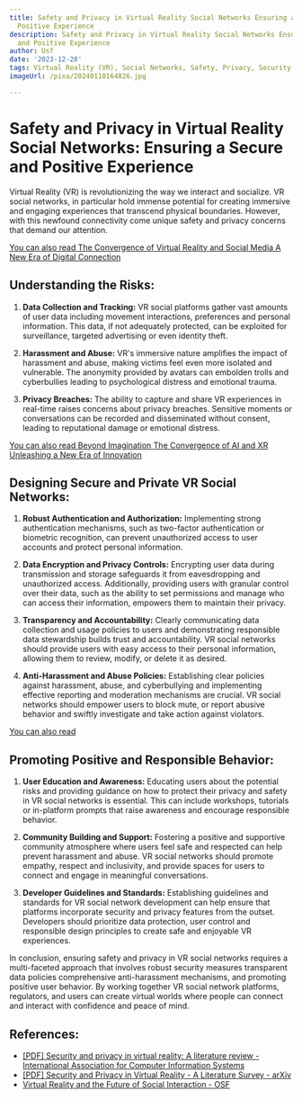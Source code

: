 ```yaml
---
title: Safety and Privacy in Virtual Reality Social Networks Ensuring a Secure and
  Positive Experience
description: Safety and Privacy in Virtual Reality Social Networks Ensuring a Secure
  and Positive Experience
author: Usf
date: '2023-12-28'
tags: Virtual Reality (VR), Social Networks, Safety, Privacy, Security, Positive Experience
imageUrl: /pixa/20240118164826.jpg

---
```

# Safety and Privacy in Virtual Reality Social Networks: Ensuring a Secure and Positive Experience

Virtual Reality (VR) is revolutionizing the way  we interact and  socialize. VR social networks, in particular hold immense  potential for creating  immersive and engaging experiences  that transcend physical boundaries. However, with this newfound connectivity come unique safety  and privacy concerns that demand our attention.

[You can also read The Convergence of  Virtual Reality and Social Media A New Era  of Digital Connection](The%20Convergence%20of%20Virtual%20Reality%20and%20Social%20Media%20A%20New%20Era%20of%20Digital%20Connection)


## Understanding  the Risks:

1. **Data Collection and Tracking:** VR social platforms gather vast amounts of user data including movement interactions, preferences and personal information. This data, if not  adequately protected, can be exploited for surveillance, targeted advertising or even identity theft.

2. **Harassment and Abuse:** VR's immersive  nature amplifies the impact of harassment and abuse, making victims feel even more isolated and vulnerable. The anonymity provided by avatars can embolden trolls and cyberbullies leading to psychological distress and emotional trauma.

3. **Privacy Breaches:** The ability to capture and share VR experiences in real-time raises concerns about  privacy breaches. Sensitive moments or conversations can be recorded and disseminated without consent, leading to reputational damage or emotional distress.

[You can also read Beyond Imagination  The Convergence of AI and XR Unleashing a New Era of Innovation](Beyond%20Imagination%20The%20Convergence%20of%20AI%20and%20XR%20Unleashing%20a%20New%20Era%20of%20Innovation)


## Designing Secure and  Private VR Social Networks:

1. **Robust Authentication  and Authorization:** Implementing  strong authentication mechanisms, such as two-factor authentication or biometric recognition, can prevent unauthorized access to user accounts and protect personal information.

2.  **Data Encryption and Privacy Controls:** Encrypting user data during transmission  and  storage  safeguards it from eavesdropping  and unauthorized access. Additionally, providing  users with granular control over their  data, such as the ability to set permissions and manage who can access their information, empowers them to maintain their privacy.

3. **Transparency and Accountability:** Clearly communicating  data collection and usage policies  to users and demonstrating responsible data stewardship builds  trust and accountability. VR social networks should provide  users with easy  access to  their personal information, allowing them to review, modify,  or delete it as desired.

4. **Anti-Harassment and Abuse Policies:** Establishing clear policies against harassment, abuse, and cyberbullying and implementing effective reporting and  moderation mechanisms are crucial. VR social networks  should empower users to block mute, or  report abusive behavior and swiftly investigate  and take action against violators.

[You can also  read ]()


## Promoting Positive and Responsible Behavior:

1.  **User  Education and Awareness:** Educating  users about the potential  risks and providing guidance on how to protect their privacy and safety  in VR social networks is  essential. This can include workshops, tutorials or in-platform prompts that raise awareness and encourage responsible behavior.

2.  **Community Building and Support:**  Fostering a positive and supportive community atmosphere where users feel safe and respected can help prevent harassment  and  abuse. VR social networks should promote empathy, respect and inclusivity, and provide spaces for users  to connect and engage in meaningful conversations.

3. **Developer Guidelines and  Standards:** Establishing guidelines and standards for VR social network development can help ensure that platforms incorporate security and privacy features from the outset. Developers should prioritize data protection, user control  and responsible design principles to create  safe and enjoyable VR  experiences.

In conclusion, ensuring safety and privacy in VR social networks requires  a multi-faceted approach  that involves  robust security measures transparent data policies comprehensive anti-harassment mechanisms, and promoting positive user behavior. By working together VR social network platforms, regulators, and  users  can create virtual  worlds where people can connect and interact with confidence and peace of mind.

## References:
- [[PDF] Security and privacy in virtual reality: A literature review - International Association for Computer Information Systems](https://iacis.org/iis/2022/2_iis_2022_185-192.pdf)
- [[PDF] Security and Privacy in Virtual Reality - A Literature Survey - arXiv](https://arxiv.org/pdf/2205.00208)
- [Virtual Reality and the Future of Social Interaction - OSF](https://osf.io/r8ahs/)
